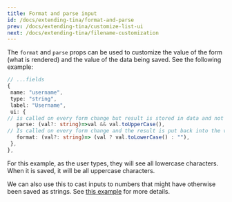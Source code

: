```yaml
---
title: Format and parse input
id: /docs/extending-tina/format-and-parse
prev: /docs/extending-tina/customize-list-ui
next: /docs/extending-tina/filename-customization
---
```


The `format` and `parse` props can be used to customize the value of the form (what is rendered) and the value of the data being saved. See the following example:

```ts
// ...fields
{
 name: "username",
 type: "string",
 label: "Username",
 ui: {
// is called on every form change but result is stored in data and not in the form value (saved to file but not displayed to the user)
   parse: (val?: string)=>val && val.toUpperCase(),
// Is called on every form change and the result is put back into the value of the form (displayed to the user)
   format: (val?: string)=> (val ? val.toLowerCase() : ""),
 },
},
```

For this example, as the user types, they will see all lowercase characters. When it is saved, it will be all uppercase characters.

We can also use this to cast inputs to numbers that might have otherwise been saved as strings. See [this example](/docs/extending-tina/custom-field-components/#custom-component-example) for more details.

<!-- TODO add this back in when this bug is fixed -->
<!-- Combining this with a custom input we can make fields that are automatically updated. For example we have have a "Last edited" field that will automatically update when the form was last updated.

```tsx
// ...other fields
{
 name: "lastUpdated",
 type: "string",
 ui: {
   parse: (val?: string)=>val || "",
   format: ()=> {
     return (new Date()).toLocaleDateString()
   },
   component: ({input})=>{
     return <div>Last updated: {input.value}</div>
   }
 },
},
``` -->
